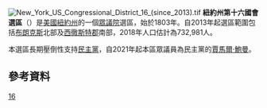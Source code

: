 [[File:New_York_US_Congressional_District_16_(since_2013).tif|thumb]]
'''紐約州第十六國會選區'''（{{lang-en|New York's 16th congressional district}}）是[[美國|美國]][[紐約州|紐約州]]的一個[[美國眾議院|眾議院]]選區，始於1803年。自2013年起選區範圍包括[[布朗克斯|布朗克斯]]北部及[[西徹斯特郡|西徹斯特郡]]南部，2018年人口估計為732,981人。

本選區長期壓倒性支持[[民主黨_(美國)|民主黨]]，自2021年起本區眾議員為民主黨的[[賈馬爾·鮑曼|賈馬爾·鮑曼]]。

== 參考資料 ==
{{reflist}}
{{NY-stub}}
[[Category:紐約州國會選區|16]]